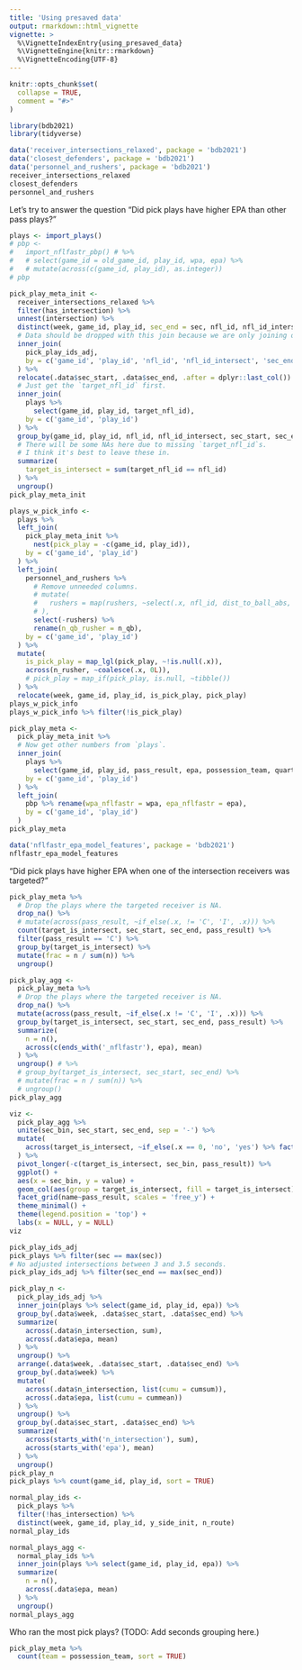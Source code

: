 ```yaml
---
title: 'Using presaved data'
output: rmarkdown::html_vignette
vignette: >
  %\VignetteIndexEntry{using_presaved_data}
  %\VignetteEngine{knitr::rmarkdown}
  %\VignetteEncoding{UTF-8}
---
```


```r
knitr::opts_chunk$set(
  collapse = TRUE,
  comment = "#>"
)
```

```r
library(bdb2021)
library(tidyverse)
```

```r
data('receiver_intersections_relaxed', package = 'bdb2021')
data('closest_defenders', package = 'bdb2021')
data('personnel_and_rushers', package = 'bdb2021')
receiver_intersections_relaxed
closest_defenders
personnel_and_rushers
```

Let's try to answer the question "Did pick plays have higher EPA than other pass plays?"

```r
plays <- import_plays()
# pbp <- 
#   import_nflfastr_pbp() # %>% 
#   # select(game_id = old_game_id, play_id, wpa, epa) %>% 
#   # mutate(across(c(game_id, play_id), as.integer))
# pbp

pick_play_meta_init <-
  receiver_intersections_relaxed %>% 
  filter(has_intersection) %>% 
  unnest(intersection) %>% 
  distinct(week, game_id, play_id, sec_end = sec, nfl_id, nfl_id_intersect) %>% 
  # Data should be dropped with this join because we are only joining on one `sec` interval per play and `y_side`.
  inner_join(
    pick_play_ids_adj,
    by = c('game_id', 'play_id', 'nfl_id', 'nfl_id_intersect', 'sec_end')
  ) %>% 
  relocate(.data$sec_start, .data$sec_end, .after = dplyr::last_col()) %>% 
  # Just get the `target_nfl_id` first.
  inner_join(
    plays %>% 
      select(game_id, play_id, target_nfl_id), 
    by = c('game_id', 'play_id')
  ) %>% 
  group_by(game_id, play_id, nfl_id, nfl_id_intersect, sec_start, sec_end) %>% 
  # There will be some NAs here due to missing `target_nfl_id`s.
  # I think it's best to leave these in.
  summarize(
    target_is_intersect = sum(target_nfl_id == nfl_id)
  ) %>% 
  ungroup()
pick_play_meta_init

plays_w_pick_info <-
  plays %>% 
  left_join(
    pick_play_meta_init %>% 
      nest(pick_play = -c(game_id, play_id)),
    by = c('game_id', 'play_id')
  ) %>% 
  left_join(
    personnel_and_rushers %>% 
      # Remove unneeded columns.
      # mutate(
      #   rushers = map(rushers, ~select(.x, nfl_id, dist_to_ball_abs, idx_closest_to_ball))
      # ),
      select(-rushers) %>% 
      rename(n_qb_rusher = n_qb),
    by = c('game_id', 'play_id')
  ) %>% 
  mutate(
    is_pick_play = map_lgl(pick_play, ~!is.null(.x)), 
    across(n_rusher, ~coalesce(.x, 0L)),
    # pick_play = map_if(pick_play, is.null, ~tibble())
  ) %>% 
  relocate(week, game_id, play_id, is_pick_play, pick_play)
plays_w_pick_info
plays_w_pick_info %>% filter(!is_pick_play)

pick_play_meta <-
  pick_play_meta_init %>% 
  # Now get other numbers from `plays`.
  inner_join(
    plays %>% 
      select(game_id, play_id, pass_result, epa, possession_team, quarter, down, yards_to_go), 
    by = c('game_id', 'play_id')
  ) %>% 
  left_join(
    pbp %>% rename(wpa_nflfastr = wpa, epa_nflfastr = epa),
    by = c('game_id', 'play_id')
  )
pick_play_meta
```

```r
data('nflfastr_epa_model_features', package = 'bdb2021')
nflfastr_epa_model_features

```

"Did pick plays have higher EPA when one of the intersection receivers was targeted?"

```r
pick_play_meta %>% 
  # Drop the plays where the targeted receiver is NA.
  drop_na() %>% 
  # mutate(across(pass_result, ~if_else(.x, != 'C', 'I', .x))) %>% 
  count(target_is_intersect, sec_start, sec_end, pass_result) %>% 
  filter(pass_result == 'C') %>% 
  group_by(target_is_intersect) %>% 
  mutate(frac = n / sum(n)) %>% 
  ungroup()

pick_play_agg <-
  pick_play_meta %>% 
  # Drop the plays where the targeted receiver is NA.
  drop_na() %>% 
  mutate(across(pass_result, ~if_else(.x != 'C', 'I', .x))) %>% 
  group_by(target_is_intersect, sec_start, sec_end, pass_result) %>% 
  summarize(
    n = n(),
    across(c(ends_with('_nflfastr'), epa), mean)
  ) %>% 
  ungroup() # %>% 
  # group_by(target_is_intersect, sec_start, sec_end) %>% 
  # mutate(frac = n / sum(n)) %>% 
  # ungroup()
pick_play_agg

viz <-
  pick_play_agg %>% 
  unite(sec_bin, sec_start, sec_end, sep = '-') %>% 
  mutate(
    across(target_is_intersect, ~if_else(.x == 0, 'no', 'yes') %>% factor())
  ) %>% 
  pivot_longer(-c(target_is_intersect, sec_bin, pass_result)) %>% 
  ggplot() +
  aes(x = sec_bin, y = value) +
  geom_col(aes(group = target_is_intersect, fill = target_is_intersect), position = 'dodge') +
  facet_grid(name~pass_result, scales = 'free_y') +
  theme_minimal() +
  theme(legend.position = 'top') +
  labs(x = NULL, y = NULL)
viz
```

```r

pick_play_ids_adj
pick_plays %>% filter(sec == max(sec))
# No adjusted intersections between 3 and 3.5 seconds.
pick_play_ids_adj %>% filter(sec_end == max(sec_end))

pick_play_n <-
  pick_play_ids_adj %>% 
  inner_join(plays %>% select(game_id, play_id, epa)) %>% 
  group_by(.data$week, .data$sec_start, .data$sec_end) %>%
  summarize(
    across(.data$n_intersection, sum),
    across(.data$epa, mean)
  ) %>% 
  ungroup() %>% 
  arrange(.data$week, .data$sec_start, .data$sec_end) %>% 
  group_by(.data$week) %>% 
  mutate(
    across(.data$n_intersection, list(cumu = cumsum)),
    across(.data$epa, list(cumu = cummean))
  ) %>% 
  ungroup() %>% 
  group_by(.data$sec_start, .data$sec_end) %>% 
  summarize(
    across(starts_with('n_intersection'), sum),
    across(starts_with('epa'), mean)
  ) %>% 
  ungroup()
pick_play_n
pick_plays %>% count(game_id, play_id, sort = TRUE)

normal_play_ids <-
  pick_plays %>% 
  filter(!has_intersection) %>% 
  distinct(week, game_id, play_id, y_side_init, n_route)
normal_play_ids

normal_plays_agg <-
  normal_play_ids %>% 
  inner_join(plays %>% select(game_id, play_id, epa)) %>% 
  summarize(
    n = n(),
    across(.data$epa, mean)
  ) %>% 
  ungroup()
normal_plays_agg
```

Who ran the most pick plays? (TODO: Add seconds grouping here.)

```r
pick_play_meta %>% 
  count(team = possession_team, sort = TRUE)
```
